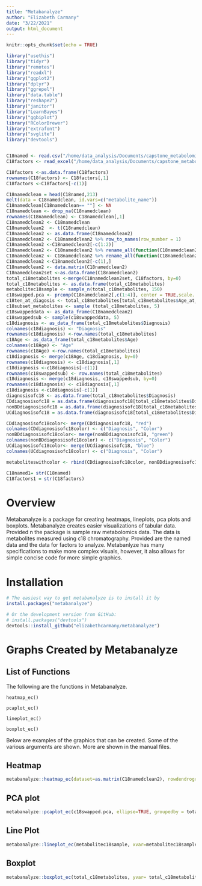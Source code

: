 ```yaml
---
title: "Metabanalyze"
author: "Elizabeth Carmany"
date: "3/22/2021"
output: html_document
---
```


```r
knitr::opts_chunk$set(echo = TRUE)

library("usethis")
library("tidyr")
library("remotes")
library("readxl")
library("ggplot2")
library("dplyr")
library("ggrepel")
library("data.table")
library("reshape2")
library("janitor")
library("LearnBayes")
library("ggbiplot")
library("RColorBrewer")
library("extrafont")
library("svglite")
library("devtools")


C18named <- read.csv("/home/data_analysis/Documents/capstone_metabolomics/raw_data/C18_named.txt", sep="\t")
C18factors <- read_excel("/home/data_analysis/Documents/capstone_metabolomics/raw_data/subbed_c8_factors1.xls")

C18factors <-as.data.frame(C18factors)
rownames(C18factors) <- C18factors[,1]
C18factors <-C18factors[-c(1)]

C18namedclean = head(C18named,213)
melt(data = C18namedclean, id.vars=c("metabolite_name"))
C18namedclean[C18namedclean== ""] <- NA
C18namedclean <- drop_na(C18namedclean)
rownames(C18namedclean) <- C18namedclean[,1]
C18namedclean2 <- C18namedclean
C18namedclean2  <- t(C18namedclean)
C18namedclean2 <- as.data.frame(C18namedclean2)
C18namedclean2 <- C18namedclean2 %>% row_to_names(row_number = 1)
C18namedclean2 <-C18namedclean2[-c(1:2)]
C18namedclean2 <- C18namedclean2 %>% rename_all(function(C18namedclean2) gsub(" ", "_", C18namedclean2))
C18namedclean2 <- C18namedclean2 %>% rename_all(function(C18namedclean2) gsub(":", "_", C18namedclean2))
C18namedclean2 <-C18namedclean2[-c(1),]
C18namedclean2 <- data.matrix(C18namedclean2)
C18namedclean2set <-as.data.frame(C18namedclean2)
total_c18metabolites <-merge(C18namedclean2set, C18factors, by=0)
total_c18metabolites <- as.data.frame(total_c18metabolites)
metabolitec18sample <- sample_n(total_c18metabolites, 150)
c18swapped.pca <- prcomp(C18namedclean2[,c(1:4)], center = TRUE,scale. = TRUE)
c18ten_at_diagosis <- total_c18metabolites[total_c18metabolites$Age_at_diagnosis == '10',]
c18subset_metabolites <- sample (total_c18metabolites, 5)
c18swappeddata <- as_data_frame(C18namedclean2)
c18swappedsub <- sample(c18swappeddata, 5)
c18diagnosis <- as_data_frame(total_c18metabolites$Diagnosis)
colnames(c18diagnosis) <- "Diagnosis"
rownames(c18diagnosis) <-row.names(total_c18metabolites)
c18Age <- as_data_frame(total_c18metabolites$Age)
colnames(c18Age) <- "Age"
rownames(c18Age) <-row.names(total_c18metabolites)
c18diagnosis <- merge(c18Age, c18diagnosis, by=0)
rownames(c18diagnosis) <- c18diagnosis[,1]
c18diagnosis <-c18diagnosis[-c(1)]
rownames(c18swappedsub) <- row.names(total_c18metabolites)
c18diagnosis <- merge(c18diagnosis, c18swappedsub, by=0)
rownames(c18diagnosis) <- c18diagnosis[,1]
c18diagnosis <-c18diagnosis[-c(1)]
diagnosisofc18 <- as.data.frame(total_c18metabolites$Diagnosis)
CDdiagnosisofc18 = as.data.frame(diagnosisofc18[total_c18metabolites$Diagnosis == "CD", ])
nonBDdiagnosisofc18 = as.data.frame(diagnosisofc18[total_c18metabolites$Diagnosis == "nonIBD", ])
UCdiagnosisofc18 = as.data.frame(diagnosisofc18[total_c18metabolites$Diagnosis == "UC", ])

CDdiagnosisofc18color<- merge(CDdiagnosisofc18, "red")
colnames(CDdiagnosisofc18color) <- c("Diagnosis", "Color")
nonBDdiagnosisofc18color<- merge(nonBDdiagnosisofc18, "green")
colnames(nonBDdiagnosisofc18color) <- c("Diagnosis", "Color")
UCdiagnosisofc18color<- merge(UCdiagnosisofc18, "blue")
colnames(UCdiagnosisofc18color) <- c("Diagnosis", "Color")

metaboliteswithcolor <- rbind(CDdiagnosisofc18color, nonBDdiagnosisofc18color,UCdiagnosisofc18color)

C18named1= str(C18named)
C18factors1 = str(C18factors)


```

# Overview

Metabanalyze is a package for creating heatmaps, lineplots, pca plots and boxplots. Metabanalyze creates easier visualizations of tabular data. Provided n the package is sample raw metabolomics data. The data is metabolites measured using c18 chromatography. Provided are the named data and the data for factors to analyze. Metabanlyze has many specifications to make more complex visuals, however, it also allows for simple concise code for more simple graphics.

# Installation

```r
# The easiest way to get metabanalyze is to install it by
install.packages("metabanalyze")

# Or the development version from GitHub:
# install.packages("devtools")
devtools::install_github("elizabethcarmany/metabanalyze")
```

# Graphs Created by Metabanalyze

## List of Functions
The following are the functions in Metabanalyze.

`heatmap_ec()`

`pcaplot_ec()`

`lineplot_ec()`

`boxplot_ec()`

Below are examples of the graphics that can be created. Some of the various arguments are shown. More are shown in the manual files.
 
## Heatmap

```r
metabanalyze::heatmap_ec(dataset=as.matrix(C18namedclean2), rowdendrogram = NA, coldendrogram = NA, ycolor=metaboliteswithcolor$Color, xlabel="Metabolites measured", ylabel= "Samples", title= "C18 metabolites measured monitoring bowels diseases")

```


## PCA plot
```r
metabanalyze::pcaplot_ec(c18swapped.pca, ellipse=TRUE, groupedby = total_c18metabolites$`Abdominal_ pain`, axes=TRUE, xlabel = "", ylabel = "", title ="Metabolites of C18 Separated by Abdominal Pain")
```

## Line Plot
```r
metabanalyze::lineplot_ec(metabolitec18sample, xvar=metabolitec18sample$Age, yvar=metabolitec18sample$myristate, color=metabolitec18sample$sex, legend=TRUE, poslegend = "top", xlabel= "Age", ylabel = "Myristate Metabolite", title = "Myristate Samples Compared  Using Age and Sex")

```
## Boxplot
```r
metabanalyze::boxplot_ec(total_c18metabolites, yvar= total_c18metabolites$hydrocinnamate, fill=total_c18metabolites$Diagnosis, notch=TRUE, widthnotch = .8, legend = TRUE, xlabel = "Diagnosis", ylabel ="Number of Samples Containing Hydrocinnamate", title ="Data Hydrocinnamate Samples Separated by Diagnosis")


```

